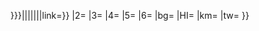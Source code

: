 <includeonly>{{BSrow-2
|1={{BS-overlap|{{{PX|x{{BSpx}}}}}|{{{1|}}}|{{{O1|}}}|{{{O12|}}}|{{{O13|}}}|{{{O14|}}}|{{{O15|}}}|link={{{L1|}}}}}
{{BS-overlap|{{{PX3|{{#if: {{{PX|}}}|{{{PX}}}|x{{BSpx}}}}}}}|{{{2|}}}|{{{O2|}}}|{{{O22|}}}|{{{O23|}}}|{{{O24|}}}|{{{O25|}}}|link={{{L2|}}}}}
|2={{{3|}}}
|3={{{4|}}}
|4={{{5|}}}
|5={{{6|}}}
|6={{{7|}}}
|bg={{{bg|}}}
|HI={{{HI|}}}
|km={{{km|}}}
|tw={{{tw|}}}
}}</includeonly><noinclude>
{{doc|Template:BS-2/doc}}
</noinclude>